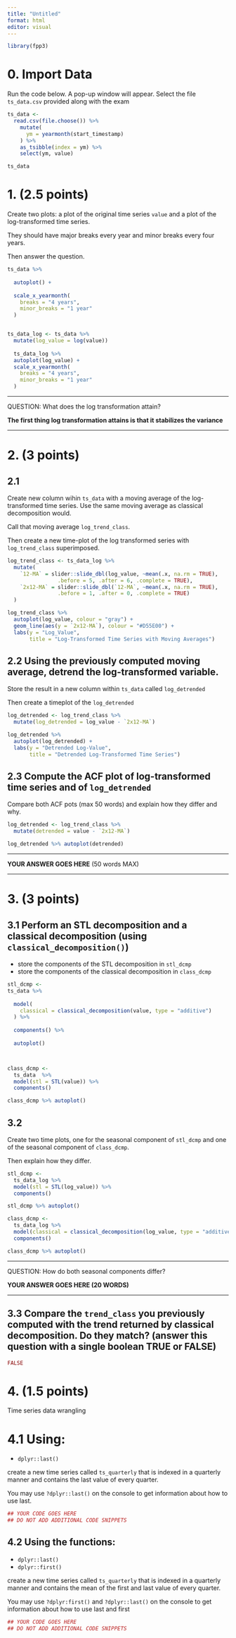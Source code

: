 ---
title: "Untitled"
format: html
editor: visual
---

```{r}
library(fpp3)

```

# 0. Import Data

Run the code below. A pop-up window will appear. Select the file `ts_data.csv` provided along with the exam

```{r}
ts_data <- 
  read.csv(file.choose()) %>% 
    mutate(
      ym = yearmonth(start_timestamp)
    ) %>% 
    as_tsibble(index = ym) %>% 
    select(ym, value)

ts_data
```

# 1. (2.5 points)

Create two plots: a plot of the original time series `value` and a plot of the log-transformed time series.

They should have major breaks every year and minor breaks every four years.

Then answer the question.

```{r}
ts_data %>% 
  
  autoplot() +
  
  scale_x_yearmonth(
    breaks = "4 years",
    minor_breaks = "1 year"
  )


ts_data_log <- ts_data %>%
  mutate(log_value = log(value))
  
  ts_data_log %>%
  autoplot(log_value) +
  scale_x_yearmonth(
    breaks = "4 years",
    minor_breaks = "1 year"
  )
```

------------------------------------------------------------------------

QUESTION: What does the log transformation attain?

**The first thing log transformation attains is that it stabilizes the variance**

------------------------------------------------------------------------

# 2. (3 points)

## 2.1

Create new column wihin `ts_data` with a moving average of the log-transformed time series. Use the same moving average as classical decomposition would.

Call that moving average `log_trend_class`.

Then create a new time-plot of the log transformed series with `log_trend_class` superimposed.

```{r}
log_trend_class <- ts_data_log %>%
  mutate(
    `12-MA` = slider::slide_dbl(log_value, ~mean(.x, na.rm = TRUE),
                .before = 5, .after = 6, .complete = TRUE),
    `2x12-MA` = slider::slide_dbl(`12-MA`, ~mean(.x, na.rm = TRUE),
                .before = 1, .after = 0, .complete = TRUE)
  )

log_trend_class %>%
  autoplot(log_value, colour = "gray") +
  geom_line(aes(y = `2x12-MA`), colour = "#D55E00") +
  labs(y = "Log_Value",
       title = "Log-Transformed Time Series with Moving Averages")


```

## 2.2 Using the previously computed moving average, detrend the log-transformed variable.

Store the result in a new column within `ts_data` called `log_detrended`

Then create a timeplot of the `log_detrended`

```{r}

log_detrended <- log_trend_class %>%
  mutate(log_detrended = log_value - `2x12-MA`)

log_detrended %>%
  autoplot(log_detrended) +
  labs(y = "Detrended Log-Value",
       title = "Detrended Log-Transformed Time Series")

```

## 2.3 Compute the ACF plot of log-transformed time series and of `log_detrended`

Compare both ACF pots (max 50 words) and explain how they differ and why.

```{r}
log_detrended <- log_trend_class %>% 
  mutate(detrended = value - `2x12-MA`)

log_detrended %>% autoplot(detrended)

```

------------------------------------------------------------------------

**YOUR ANSWER GOES HERE** (50 words MAX)

------------------------------------------------------------------------

# 3. (3 points)

## 3.1 Perform an STL decomposition and a classical decomposition (using `classical_decomposition()`)

-   store the components of the STL decomposition in `stl_dcmp`
-   store the components of the classical decomposition in `class_dcmp`

```{r}
stl_dcmp <-
ts_data %>%
  
  model(
    classical = classical_decomposition(value, type = "additive")
  ) %>% 
  
  components() %>% 
  
  autoplot()



class_dcmp <- 
  ts_data  %>%
  model(stl = STL(value)) %>%
  components() 

class_dcmp %>% autoplot()
```

## 3.2

Create two time plots, one for the seasonal component of `stl_dcmp` and one of the seasonal component of `class_dcmp`.

Then explain how they differ.

```{r}
stl_dcmp <- 
  ts_data_log %>% 
  model(stl = STL(log_value)) %>% 
  components()

stl_dcmp %>% autoplot()

class_dcmp <- 
  ts_data_log %>% 
  model(classical = classical_decomposition(log_value, type = "additive")) %>%
  components()

class_dcmp %>% autoplot()

```

------------------------------------------------------------------------

QUESTION: How do both seasonal components differ?

**YOUR ANSWER GOES HERE (20 WORDS)**

------------------------------------------------------------------------

## 3.3 Compare the `trend_class` you previously computed with the trend returned by classical decomposition. Do they match? (answer this question with a single boolean TRUE or FALSE)

```{r}
FALSE
```

# 4. (1.5 points)

Time series data wrangling

# 4.1 Using:

-   `dplyr::last()`

create a new time series called `ts_quarterly` that is indexed in a quarterly manner and contains the last value of every quarter.

You may use `?dplyr::last()` on the console to get information about how to use last.

```{r}
## YOUR CODE GOES HERE
## DO NOT ADD ADDITIONAL CODE SNIPPETS
```

## 4.2 Using the functions:

-   `dplyr::last()`
-   `dplyr::first()`

create a new time series called `ts_quarterly` that is indexed in a quarterly manner and contains the mean of the first and last value of every quarter.

You may use `?dplyr:first()` and `?dplyr::last()` on the console to get information about how to use last and first

```{r}
## YOUR CODE GOES HERE
## DO NOT ADD ADDITIONAL CODE SNIPPETS
```
